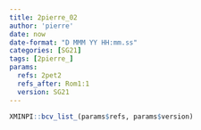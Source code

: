 ```yaml
---
title: 2pierre_02
author: 'pierre'
date: now
date-format: "D MMM YY HH:mm.ss"
categories: [SG21]
tags: [2pierre_]
params:
  refs: 2pet2
  refs_after: Rom1:1
  version: SG21
---
```


```r
XMINPI::bcv_list_(params$refs, params$version)
```

